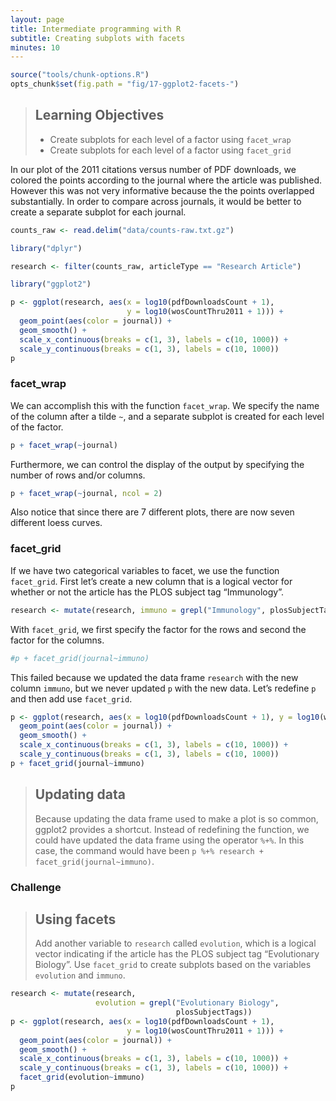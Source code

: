 ```yaml
---
layout: page
title: Intermediate programming with R
subtitle: Creating subplots with facets
minutes: 10
---
```


```r
source("tools/chunk-options.R")
opts_chunk$set(fig.path = "fig/17-ggplot2-facets-")
```

> ## Learning Objectives {.objectives}
> *  Create subplots for each level of a factor using `facet_wrap`
> *  Create subplots for each level of a factor using `facet_grid`

In our plot of the 2011 citations versus number of PDF downloads, we colored the points according to the journal where the article was published.
However this was not very informative because the the points overlapped substantially.
In order to compare across journals, it would be better to create a separate subplot for each journal.

```r
counts_raw <- read.delim("data/counts-raw.txt.gz")
```

```r
library("dplyr")
```

```r
research <- filter(counts_raw, articleType == "Research Article")
```

```r
library("ggplot2")
```

```r
p <- ggplot(research, aes(x = log10(pdfDownloadsCount + 1),
                          y = log10(wosCountThru2011 + 1))) +
  geom_point(aes(color = journal)) +
  geom_smooth() +
  scale_x_continuous(breaks = c(1, 3), labels = c(10, 1000)) +
  scale_y_continuous(breaks = c(1, 3), labels = c(10, 1000))
p
```

### facet_wrap

We can accomplish this with the function `facet_wrap`.
We specify the name of the column after a tilde `~`, and a separate subplot is created for each level of the factor.

```r
p + facet_wrap(~journal)
```

Furthermore, we can control the display of the output by specifying the number of rows and/or columns.

```r
p + facet_wrap(~journal, ncol = 2)
```

Also notice that since there are 7 different plots, there are now seven different loess curves.

### facet_grid

If we have two categorical variables to facet, we use the function `facet_grid`.
First let's create a new column that is a logical vector for whether or not the article has the PLOS subject tag "Immunology".

```r
research <- mutate(research, immuno = grepl("Immunology", plosSubjectTags))
```

With `facet_grid`, we first specify the factor for the rows and second the factor for the columns.

```r
#p + facet_grid(journal~immuno)
```

This failed because we updated the data frame `research` with the new column `immuno`, but we never updated `p` with the new data.
Let's redefine `p` and then add use `facet_grid`.

```r
p <- ggplot(research, aes(x = log10(pdfDownloadsCount + 1), y = log10(wosCountThru2011 + 1))) +
  geom_point(aes(color = journal)) +
  geom_smooth() +
  scale_x_continuous(breaks = c(1, 3), labels = c(10, 1000)) +
  scale_y_continuous(breaks = c(1, 3), labels = c(10, 1000))
p + facet_grid(journal~immuno)
```

> ## Updating data {.callout}
>
> Because updating the data frame used to make a plot is so common, ggplot2 provides a shortcut.
> Instead of redefining the function, we could have updated the data frame using the operator `%+%`.
> In this case, the command would have been `p %+% research + facet_grid(journal~immuno)`.

### Challenge

> ## Using facets {.challenge}
>
> Add another variable to `research` called `evolution`, which is a logical vector indicating if the article has the PLOS subject tag "Evolutionary Biology".
> Use `facet_grid` to create subplots based on the variables `evolution` and `immuno`.

```r
research <- mutate(research,
                   evolution = grepl("Evolutionary Biology",
                                     plosSubjectTags))
p <- ggplot(research, aes(x = log10(pdfDownloadsCount + 1),
                          y = log10(wosCountThru2011 + 1))) +
  geom_point(aes(color = journal)) +
  geom_smooth() +
  scale_x_continuous(breaks = c(1, 3), labels = c(10, 1000)) +
  scale_y_continuous(breaks = c(1, 3), labels = c(10, 1000)) +
  facet_grid(evolution~immuno)
p
```
